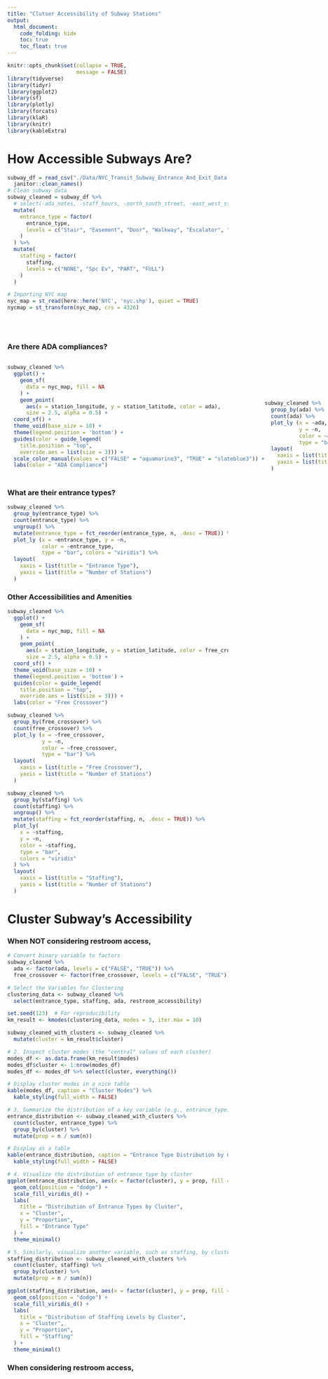 ```yaml
---
title: "Clutser Accessibility of Subway Stations"
output: 
  html_document:
    code_folding: hide
    toc: true
    toc_float: true
---
```


```r
knitr::opts_chunk$set(collapse = TRUE, 
                      message = FALSE)
library(tidyverse)
library(tidyr)
library(ggplot2)
library(sf)
library(plotly)
library(forcats)
library(klaR)
library(knitr)
library(kableExtra)
```
 

# How Accessible Subways Are?

```r
subway_df = read_csv("./Data/NYC_Transit_Subway_Entrance_And_Exit_Data.csv") %>% 
  janitor::clean_names()
# Clean subway data
subway_cleaned = subway_df %>% 
  # select(-ada_notes, -staff_hours, -north_south_street, -east_west_street, -corner) %>% 
  mutate(
    entrance_type = factor(
      entrance_type,
      levels = c("Stair", "Easement", "Door", "Walkway", "Escalator", "Ramp", "Elevator")
    )
  ) %>% 
  mutate(
    staffing = factor(
      staffing,
      levels = c("NONE", "Spc Ev", "PART", "FULL")
    )
  )

# Importing NYC map
nyc_map = st_read(here::here('NYC', 'nyc.shp'), quiet = TRUE)
nycmap = st_transform(nyc_map, crs = 4326)
```

<br><br>

### Are there ADA compliances?

:::: {style="display: flex;"}

::: {}


```r
subway_cleaned %>% 
  ggplot() +
    geom_sf(
      data = nyc_map, fill = NA
    ) + 
    geom_point(
      aes(x = station_longitude, y = station_latitude, color = ada),
      size = 2.5, alpha = 0.5) +
  coord_sf() +
  theme_void(base_size = 10) +
  theme(legend.position = 'bottom') +
  guides(color = guide_legend(
    title.position = "top",
    override.aes = list(size = 3))) +
  scale_color_manual(values = c("FALSE" = "aquamarine3", "TRUE" = "slateblue3")) +
  labs(color = "ADA Compliance")

```

:::
  
  
:::{}

<br><br>
<br><br>

```r
subway_cleaned %>% 
  group_by(ada) %>% 
  count(ada) %>% 
  plot_ly (x = ~ada, 
           y = ~n, 
           color = ~ada,
           type = "bar") %>% 
  layout(
    xaxis = list(title = "Ada Complaince"),   
    yaxis = list(title = "Number of Stations") 
  )
```

:::
  
::::

### What are their entrance types?

```r
subway_cleaned %>% 
  group_by(entrance_type) %>% 
  count(entrance_type) %>% 
  ungroup() %>%
  mutate(entrance_type = fct_reorder(entrance_type, n, .desc = TRUE)) %>%
  plot_ly (x = ~entrance_type, y = ~n, 
           color = ~entrance_type,
           type = "bar", colors = "viridis") %>% 
  layout(
    xaxis = list(title = "Entrance Type"),   
    yaxis = list(title = "Number of Stations")
  )
```

### Other Accessibilities and Amenities

```r
subway_cleaned %>% 
  ggplot() +
    geom_sf(
      data = nyc_map, fill = NA
    ) + 
    geom_point(
      aes(x = station_longitude, y = station_latitude, color = free_crossover),
      size = 2.5, alpha = 0.5) +
  coord_sf() +
  theme_void(base_size = 10) +
  theme(legend.position = 'bottom') +
  guides(color = guide_legend(
    title.position = "top",
    override.aes = list(size = 3))) +
  labs(color = "Free Crossover")

subway_cleaned %>% 
  group_by(free_crossover) %>% 
  count(free_crossover) %>% 
  plot_ly (x = ~free_crossover, 
           y = ~n, 
           color = ~free_crossover,
           type = "bar") %>% 
  layout(
    xaxis = list(title = "Free Crossover"),   
    yaxis = list(title = "Number of Stations") 
  )
```

```r
subway_cleaned %>%
  group_by(staffing) %>%
  count(staffing) %>%
  ungroup() %>%
  mutate(staffing = fct_reorder(staffing, n, .desc = TRUE)) %>%
  plot_ly(
    x = ~staffing, 
    y = ~n,
    color = ~staffing,
    type = "bar", 
    colors = "viridis"
  ) %>%
  layout(
    xaxis = list(title = "Staffing"),   
    yaxis = list(title = "Number of Stations")
  )
```


# Cluster Subway's Accessibility

### When NOT considering restroom access,

```r
# Convert binary variable to factors
subway_cleaned %>% 
  ada <- factor(ada, levels = c("FALSE", "TRUE")) %>% 
  free_crossover <- factor(free_crossover, levels = c("FALSE", "TRUE"))

# Select the Variables for Clustering
clustering_data <- subway_cleaned %>%
  select(entrance_type, staffing, ada, restroom_accessibility)

set.seed(123)  # For reproducibility
km_result <- kmodes(clustering_data, modes = 3, iter.max = 10)
```


```r
subway_cleaned_with_clusters <- subway_cleaned %>%
  mutate(cluster = km_result$cluster)

# 2. Inspect cluster modes (the "central" values of each cluster)
modes_df <- as.data.frame(km_result$modes)
modes_df$cluster <- 1:nrow(modes_df)
modes_df <- modes_df %>% select(cluster, everything())

# Display cluster modes in a nice table
kable(modes_df, caption = "Cluster Modes") %>%
  kable_styling(full_width = FALSE)

# 3. Summarize the distribution of a key variable (e.g., entrance_type) across clusters
entrance_distribution <- subway_cleaned_with_clusters %>%
  count(cluster, entrance_type) %>%
  group_by(cluster) %>%
  mutate(prop = n / sum(n))

# Display as a table
kable(entrance_distribution, caption = "Entrance Type Distribution by Cluster") %>%
  kable_styling(full_width = FALSE)

# 4. Visualize the distribution of entrance_type by cluster
ggplot(entrance_distribution, aes(x = factor(cluster), y = prop, fill = entrance_type)) +
  geom_col(position = "dodge") +
  scale_fill_viridis_d() +
  labs(
    title = "Distribution of Entrance Types by Cluster",
    x = "Cluster",
    y = "Proportion",
    fill = "Entrance Type"
  ) +
  theme_minimal()

# 5. Similarly, visualize another variable, such as staffing, by cluster
staffing_distribution <- subway_cleaned_with_clusters %>%
  count(cluster, staffing) %>%
  group_by(cluster) %>%
  mutate(prop = n / sum(n))

ggplot(staffing_distribution, aes(x = factor(cluster), y = prop, fill = staffing)) +
  geom_col(position = "dodge") +
  scale_fill_viridis_d() +
  labs(
    title = "Distribution of Staffing Levels by Cluster",
    x = "Cluster",
    y = "Proportion",
    fill = "Staffing"
  ) +
  theme_minimal()
```

### When considering restroom access,